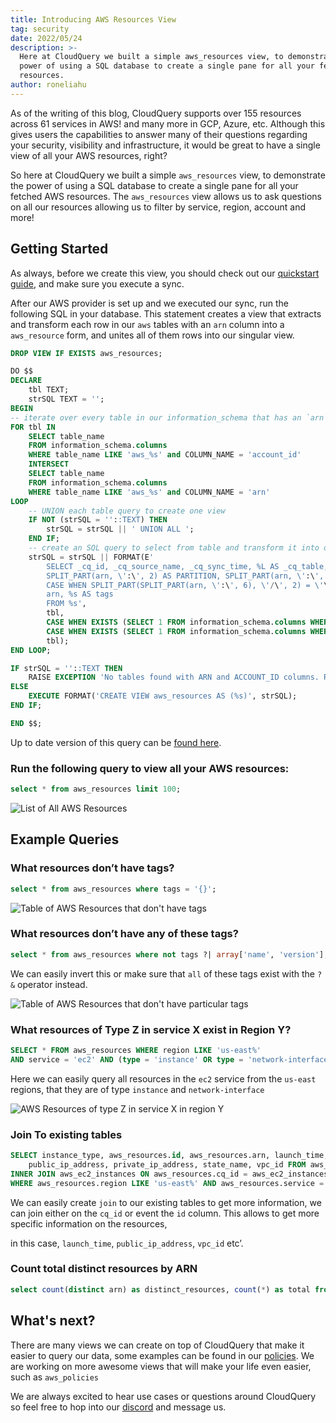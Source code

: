 ```yaml
---
title: Introducing AWS Resources View
tag: security
date: 2022/05/24
description: >-
  Here at CloudQuery we built a simple aws_resources view, to demonstrate the
  power of using a SQL database to create a single pane for all your fetched AWS
  resources.
author: roneliahu
---
```



<BlogHeader/>

As of the writing of this blog, CloudQuery supports over 155 resources across 61 services in AWS! and many more in GCP, Azure, etc. Although this gives users the capabilities to answer many of their questions regarding your security, visibility and infrastructure, it would be great to have a single view of all your AWS resources, right?

So here at CloudQuery we built a simple `aws_resources` view, to demonstrate the power of using a SQL database to create a single pane for all your fetched AWS resources. The `aws_resources` view allows us to ask questions on all our resources allowing us to filter by service, region, account and more!

## Getting Started

As always, before we create this view, you should check out our [quickstart guide](/docs/quickstart), and make sure you execute a sync.

After our AWS provider is set up and we executed our sync, run the following SQL in your database. This statement creates a view that extracts and transform each row in our `aws` tables with an `arn` column into a `aws_resource` form, and unites all of them rows into our singular view.

```sql copy
DROP VIEW IF EXISTS aws_resources;

DO $$
DECLARE
    tbl TEXT;
    strSQL TEXT = '';
BEGIN
-- iterate over every table in our information_schema that has an `arn` column available
FOR tbl IN
    SELECT table_name
    FROM information_schema.columns
    WHERE table_name LIKE 'aws_%s' and COLUMN_NAME = 'account_id'
    INTERSECT
    SELECT table_name
    FROM information_schema.columns
    WHERE table_name LIKE 'aws_%s' and COLUMN_NAME = 'arn'
LOOP 
    -- UNION each table query to create one view
 	IF NOT (strSQL = ''::TEXT) THEN
		strSQL = strSQL || ' UNION ALL ';
	END IF;
	-- create an SQL query to select from table and transform it into our resources view schema
	strSQL = strSQL || FORMAT(E'
        SELECT _cq_id, _cq_source_name, _cq_sync_time, %L AS _cq_table, account_id, %s AS region,
        SPLIT_PART(arn, \':\', 2) AS PARTITION, SPLIT_PART(arn, \':\', 3) AS service,
        CASE WHEN SPLIT_PART(SPLIT_PART(arn, \':\', 6), \'/\', 2) = \'\' AND SPLIT_PART(arn, \':\', 7) = \'\' THEN NULL ELSE SPLIT_PART(SPLIT_PART(arn, \':\', 6), \'/\', 1) END AS type,
        arn, %s AS tags
        FROM %s',
        tbl,
        CASE WHEN EXISTS (SELECT 1 FROM information_schema.columns WHERE column_name='region' AND table_name=tbl) THEN 'region' ELSE E'\'unavailable\'' END,
        CASE WHEN EXISTS (SELECT 1 FROM information_schema.columns WHERE column_name='tags' AND table_name=tbl) THEN 'tags' ELSE '''{}''::jsonb' END,
        tbl);
END LOOP;

IF strSQL = ''::TEXT THEN
    RAISE EXCEPTION 'No tables found with ARN and ACCOUNT_ID columns. Run a sync first and try again.';
ELSE
	EXECUTE FORMAT('CREATE VIEW aws_resources AS (%s)', strSQL);
END IF;

END $$;

```

Up to date version of this query can be [found here](https://github.com/cloudquery/cloudquery/tree/main/plugins/source/aws/views).

### Run the following query to view all your AWS resources:

```sql copy
select * from aws_resources limit 100;
```

![List of All AWS Resources](/images/blog/aws-resources-view/all-resources.png)

## Example Queries

### What resources don’t have tags?

```sql copy
select * from aws_resources where tags = '{}';
```

![Table of AWS Resources that don't have tags](/images/blog/aws-resources-view/resources-without-tags.png)

### What resources don’t have any of these tags?

```sql copy
select * from aws_resources where not tags ?| array['name', 'version'];
```

We can easily invert this or make sure that `all` of these tags exist with the `?&` operator instead.

![Table of AWS Resources that don't have particular tags](/images/blog/aws-resources-view/resources-without-particular-tags.png)

### What resources of Type Z in service X exist in Region Y?

```sql copy
SELECT * FROM aws_resources WHERE region LIKE 'us-east%'
AND service = 'ec2' AND (type = 'instance' OR type = 'network-interface');
```

Here we can easily query all resources in the `ec2` service from the `us-east` regions, that they are of type `instance` and `network-interface`

![AWS Resources of type Z in service X in region Y](/images/blog/aws-resources-view/resources-of-type-z-in-service-x-in-region-y.png)

### Join To existing tables

```sql copy
SELECT instance_type, aws_resources.id, aws_resources.arn, launch_time,
	public_ip_address, private_ip_address, state_name, vpc_id FROM aws_resources
INNER JOIN aws_ec2_instances ON aws_resources.cq_id = aws_ec2_instances.cq_id
WHERE aws_resources.region LIKE 'us-east%' AND aws_resources.service = 'ec2' AND aws_resources.type = 'instance' AND aws_resources.tags = '{}'
```

We can easily create `join` to our existing tables to get more information, we can join either on the `cq_id` or event the `id` column. This allows to get more specific information on the resources,

in this case, `launch_time`, `public_ip_address`, `vpc_id` etc’.

### Count total distinct resources by ARN

```sql copy
select count(distinct arn) as distinct_resources, count(*) as total from aws_resources
```

## What's next?

There are many views we can create on top of CloudQuery that make it easier to query our data, some examples can be found in our [policies](/docs/core-concepts/policies). We are working on more awesome views that will make your life even easier, such as `aws_policies`

We are always excited to hear use cases or questions around CloudQuery so feel free to hop into our [discord](https://www.cloudquery.io/discord) and message us.

